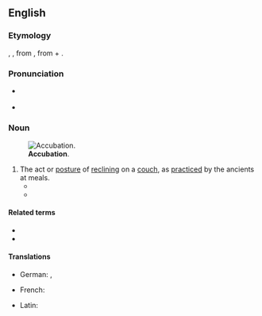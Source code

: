 ==English==

===Etymology===
{{uder|en|la|accubatio}}, {{m|la|accubitio}}, from {{m|la|accubāre||to recline}}, from {{m|la||ad-}} + {{m|la|cubāre||to lie down}}.

===Pronunciation===
* {{a|US}} {{IPA|en|/ˌɑ.kju.ˈbeɪ.ʃən/}}
* {{rhymes|en|eɪʃən|s=4}}

===Noun===
{{en-noun|-}}
[[File:Image from page 065 of The Century dictionary and cyclopedia (1897) (14785123925).jpg|thumb|'''Accubation'''.]]

# The act or [[posture]] of [[reclining]] on a [[couch]], as [[practiced]] by the ancients at meals.
#* {{quote-journal|en|journal=Journal of Biblical literature|volume=21-22|page=64|year=1902|passage='''Accubation''' was introduced in Rome after the first Punic War (264-241 BC). In Greece '''accubation''' was unknown at the time of the Homeric poems (cf. Od. i. 145 ἑξείης ἕζοντο κατὰ κλισμούς τε θρόνους τε, XV. 134 ἑζέσθην δ᾽ ἄρ᾽ ἔπειτα κατὰ κλισμούς τε θρόνους τε), but afterwards the Greeks and Romans adopted this Oriental fashion and lay very nearly flat on their breasts while taking their meals, or in a semi-sitting posture supported on the left elbow.|url=http://books.google.com/books?id=XA1AZqgPF74C}}
#* {{RQ:Browne Pseudodoxia Epidemica|edition=2nd|passage='''Accubation''', or lying down at meals, was a gesture used by very many Nations.}}

====Related terms====
* {{l|en|accumb}}
* {{l|en|accumbent}}

====Translations====
{{trans-top|the act or posture of reclining on a couch}}
* German: {{t|de|Akkubation|f}}, {{t|de|Akkubition|f}}
{{trans-mid}}
{{trans-bottom}}

{{checktrans-top}}
* French: {{t-check|fr|accubation}}
{{trans-mid}}
* Latin: {{t-check|la|accubatio}}
{{trans-bottom}}
